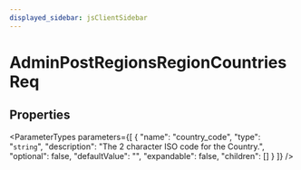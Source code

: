 ```yaml
---
displayed_sidebar: jsClientSidebar
---
```



# AdminPostRegionsRegionCountriesReq

## Properties

<ParameterTypes parameters={[
  {
    "name": "country_code",
    "type": "`string`",
    "description": "The 2 character ISO code for the Country.",
    "optional": false,
    "defaultValue": "",
    "expandable": false,
    "children": []
  }
]} />
